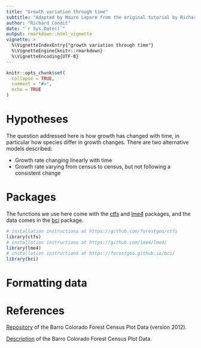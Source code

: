 ```yaml
---
title: "Growth variation through time"
subtitle: "Adapted by Mauro Lepore from the original tutorial by Richard Condit (http://ctfs.si.edu/Public/CTFSRPackage/files/tutorials/GrowthChange/)"
author: "Richard Condit"
date: "`r Sys.Date()`"
output: rmarkdown::html_vignette
vignette: >
  %\VignetteIndexEntry{"growth variation through time"}
  %\VignetteEngine{knitr::rmarkdown}
  %\VignetteEncoding{UTF-8}
---
```


```r
knitr::opts_chunk$set(
  collapse = TRUE,
  comment = "#>",
  echo = TRUE
)
```

# Hypotheses

The question addressed here is how growth has changed with time, in particular how species differ in growth changes. There are two alternative models described:

* Growth rate changing linearly with time
* Growth rate varying from census to census, but not following a consistent change

# Packages

The functions we use here come with the [ctfs](https://forestgeo.github.io/ctfs/) and [lme4](https://github.com/lme4/lme4/) packages, and the data comes in the [bci](https://forestgeo.github.io/bci/) package.

```r
# installation instructions at https://github.com/forestgeo/ctfs
library(ctfs)
# installation instructions at https://github.com/lme4/lme4/
library(lme4)
# installation instructions at https://forestgeo.github.io/bci/
library(bci)
```

# Formatting data






# References

[Repository](https://dx.doi.org/10.5479/data.bci.20130603) of the Barro Colorado Forest Census Plot Data (version 2012).

[Description](https://repository.si.edu/bitstream/handle/10088/20925/RoutputFull.pdf?sequence=1&isAllowed=y) of the Barro Colorado Forest Census Plot Data.



